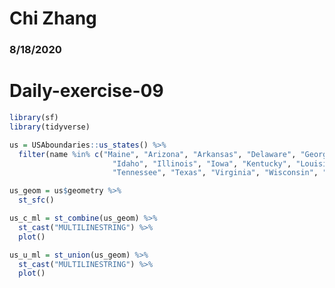 # Chi Zhang
### 8/18/2020
# Daily-exercise-09

```r
library(sf)
library(tidyverse)

us = USAboundaries::us_states() %>%
  filter(name %in% c("Maine", "Arizona", "Arkansas", "Delaware", "Georgia", "Minnesota", "California", "District of Columbia", "Florida",
                       "Idaho", "Illinois", "Iowa", "Kentucky", "Louisiana", "Maryland", "Michigan", "Missouri", "Montana", "New York", "Oregon", 
                       "Tennessee", "Texas", "Virginia", "Wisconsin", "South Dakota", "Utah", "Indiana", "Massachusetts", "Mississippi",                                 "Nebraska", "New Mexico", "North Carolina", "Rhode Island", "Ohio", "Oklahoma", "South Carolina", "Colorado", "Kansas",                           "Connecticut", "Nevada", "Washington", "West Virginia", "Wyoming", "Alabama", "New Hampshire", "New Jersey",                                      "North Dakota","Pennsylvania", "Vermont"))

us_geom = us$geometry %>%
  st_sfc() 

us_c_ml = st_combine(us_geom) %>%
  st_cast("MULTILINESTRING") %>%
  plot()

us_u_ml = st_union(us_geom) %>%
  st_cast("MULTILINESTRING") %>%
  plot()

  


 
 
 
  
```


